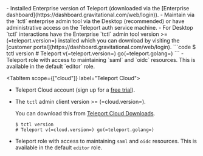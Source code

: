 <Tabs>
<TabItem
  scope={["enterprise"]} label="Self-Hosted">
- Installed Enterprise version of Teleport (downloaded via the [Enterprise dashboard](https://dashboard.gravitational.com/web/login)).
- Maintain via the `tctl` enterprise admin tool via the Desktop (recommended) or have administrative access on the Teleport auth service machine.
- For Desktop `tctl` interactions have the Enterprise `tctl` admin tool version >= (=teleport.version=) installed which you can download by visiting the
  [customer portal](https://dashboard.gravitational.com/web/login).
  ```code
  $ tctl version
  # Teleport v(=teleport.version=) go(=teleport.golang=)
  ```
- Teleport role with access to maintaining `saml` and `oidc` resources.  This is available in the default `editor` role.
</TabItem>

<TabItem scope={["cloud"]}
  label="Teleport Cloud">
- Teleport Cloud account (sign up for a [free trial](https://goteleport.com/signup)).

- The `tctl` admin client version >= (=cloud.version=).

  You can download this from [Teleport Cloud Downloads](/docs/cloud/downloads).

  ```code
  $ tctl version
  # Teleport v(=cloud.version=) go(=teleport.golang=)
  ```
- Teleport role with access to maintaining `saml` and `oidc` resources. This is available in the default `editor` role.
</TabItem>
</Tabs>
